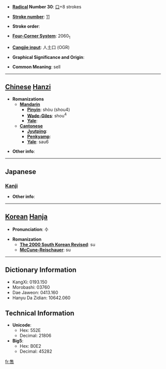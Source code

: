 * '''[[Wiktionary:Chinese radical index| Radical]] Number 30''': [[Wiktionary:Chinese radical index 口|口]]+8 strokes

* '''[[Wiktionary:Chinese total strokes index|Stroke number]]''': [[Wiktionary:Chinese total strokes index 11|11]]

* '''Stroke order''': 

* '''[[Wiktionary:Chinese four corner index|Four-Corner System]]''': 2060<sub>1</sub>

* '''[[Wiktionary:Chinese Cangjie index|Cangjie input]]''': 人土口 (OGR)

* '''Graphical Significance and Origin''': 

* '''Common Meaning''': sell

----

== [[Chinese]] [[Hanzi]] ==

* '''Romanizations'''
** '''[[Mandarin]]'''
*** '''[[Pinyin]]''': shòu (shou4)
*** '''[[Wade-Giles]]''': shou<sup>4</sup>
*** '''[[Yale]]''': 
** '''[[Cantonese]]'''
*** '''[[Jyutping]]''':
*** '''[[Penkyamp]]''': 
*** '''[[Yale]]''': sau6

* '''Other info''': 

----

==Japanese==
===[[Kanji]]===
{{kanji|on readings=[[しゅう]] (shū)|kun readings=[[うる]] (uru)}}

* '''Other info''':  

----

== [[Korean]] [[Hanja]] ==

* '''Pronunciation''': 수

* '''Romanization'''
** '''[[The 2000 South Korean Revised Romanization|The 2000 South Korean Revised]]''': su
** '''[[McCune-Reischauer]]''': su

----

== Dictionary Information ==

* KangXi: 0193.150
* Morobashi: 03760
* Dae Jaweon: 0413.160
* Hanyu Da Zidian: 10642.060

== Technical Information ==

* '''Unicode''':
** Hex: 552E
** Decimal: 21806
* '''Big5''':
** Hex: B0E2
** Decimal: 45282

[[fr:售]]